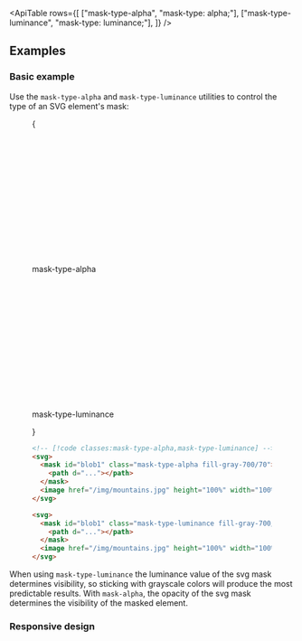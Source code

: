 

<ApiTable
  rows={[
    ["mask-type-alpha", "mask-type: alpha;"],
    ["mask-type-luminance", "mask-type: luminance;"],
  ]}
/>

## Examples

### Basic example

Use the `mask-type-alpha` and `mask-type-luminance` utilities to control the type of an SVG element's mask:

<Figure >

<Example>

{

<div>
  <Stripes
    border
    className="relative mx-auto flex h-48 max-w-96 items-center justify-center overflow-hidden rounded-lg sm:w-96"
  >
    <svg viewBox="0 0 384 192">
      <mask id="blob1" className="mask-type-alpha fill-gray-700/70">
        <path d="M138.25 45.9161c34.504 -4.0384 45.586 -8.2996 69.504 -26.7274c35.516 -27.35568 88.5 -27.47958 103.651 24.8472c11.65 40.2452 0.417 90.1771 -25.438 113.0701c-43.537 38.552 -124.113 45.445 -174.128 15.703c-43.1183 -25.637 -56.9741 -74.9589 -30.0882 -107.1019c9.1187 -10.902 23.4522 -15.924 56.4992 -19.791z" />
      </mask>
      <image
        href="https://images.unsplash.com/photo-1554629947-334ff61d85dc?ixid=MnwxMjA3fDB8MHxwaG90by1wYWdlfHx8fGVufDB8fHx8&ixlib=rb-1.2.1&auto=format&fit=crop&w=1000&h=1000&q=80"
        height="100%"
        width="100%"
        preserveAspectRatio="xMaxYMid slice"
        mask="url(#blob1)"
      />
    </svg>
  </Stripes>
  <p className="mt-3 text-center font-mono text-sm font-medium text-gray-500 dark:text-gray-400">mask-type-alpha</p>
  <Stripes
    border
    className="relative mx-auto mt-8 flex h-48 max-w-96 items-center justify-center overflow-hidden rounded-lg sm:w-96"
  >
    <svg viewBox="0 0 384 192">
      <mask id="blob2" className="mask-type-luminance fill-gray-700/70">
        <path d="M138.25 45.9161c34.504 -4.0384 45.586 -8.2996 69.504 -26.7274c35.516 -27.35568 88.5 -27.47958 103.651 24.8472c11.65 40.2452 0.417 90.1771 -25.438 113.0701c-43.537 38.552 -124.113 45.445 -174.128 15.703c-43.1183 -25.637 -56.9741 -74.9589 -30.0882 -107.1019c9.1187 -10.902 23.4522 -15.924 56.4992 -19.791z" />
      </mask>
      <image
        href="https://images.unsplash.com/photo-1554629947-334ff61d85dc?ixid=MnwxMjA3fDB8MHxwaG90by1wYWdlfHx8fGVufDB8fHx8&ixlib=rb-1.2.1&auto=format&fit=crop&w=1000&h=1000&q=80"
        height="100%"
        width="100%"
        preserveAspectRatio="xMaxYMid slice"
        mask="url(#blob2)"
      />
    </svg>
  </Stripes>
  <p className="mt-3 text-center font-mono text-sm font-medium text-gray-500 dark:text-gray-400">mask-type-luminance</p>
</div>

}

</Example>

```html
<!-- [!code classes:mask-type-alpha,mask-type-luminance] -->
<svg>
  <mask id="blob1" class="mask-type-alpha fill-gray-700/70">
    <path d="..."></path>
  </mask>
  <image href="/img/mountains.jpg" height="100%" width="100%" mask="url(#blob1)" />
</svg>

<svg>
  <mask id="blob1" class="mask-type-luminance fill-gray-700/70">
    <path d="..."></path>
  </mask>
  <image href="/img/mountains.jpg" height="100%" width="100%" mask="url(#blob1)" />
</svg>
```

</Figure>

When using `mask-type-luminance` the luminance value of the svg mask determines visibility, so sticking with grayscale colors will produce the most predictable results. With `mask-alpha`, the opacity of the svg mask determines the visibility of the masked element.

### Responsive design

<ResponsiveDesign property="mask-type" defaultClass="mask-type-alpha" featuredClass="mask-type-luminance" />
